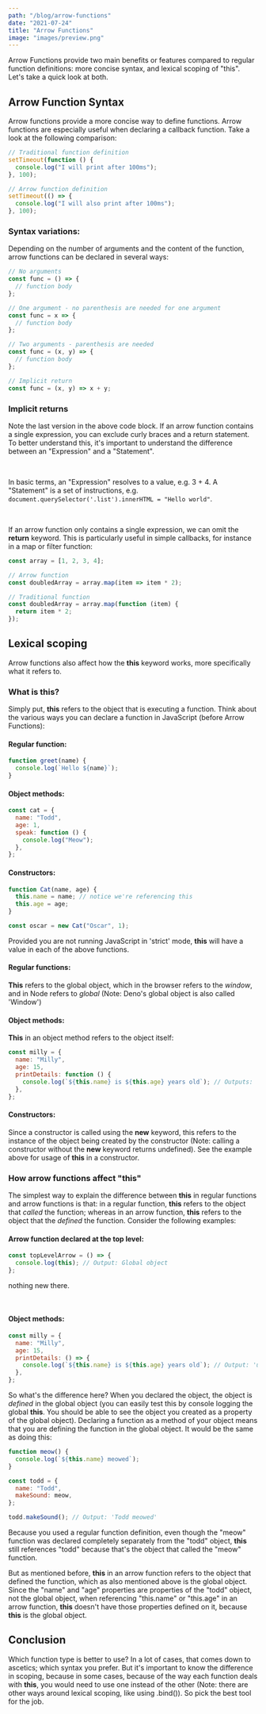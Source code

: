 ```yaml
---
path: "/blog/arrow-functions"
date: "2021-07-24"
title: "Arrow Functions"
image: "images/preview.png"
---
```


Arrow Functions provide two main benefits or features compared to regular function definitions: more concise syntax, and lexical scoping of "this". Let's take a quick look at both.

## Arrow Function Syntax

Arrow functions provide a more concise way to define functions. Arrow functions are especially useful when declaring a callback function. Take a look at the following comparison:

```javascript
// Traditional function definition
setTimeout(function () {
  console.log("I will print after 100ms");
}, 100);

// Arrow function definition
setTimeout(() => {
  console.log("I will also print after 100ms");
}, 100);
```

### Syntax variations:

Depending on the number of arguments and the content of the function, arrow functions can be declared in several ways:

```javascript
// No arguments
const func = () => {
  // function body
};

// One argument - no parenthesis are needed for one argument
const func = x => {
  // function body
};

// Two arguments - parenthesis are needed
const func = (x, y) => {
  // function body
};

// Implicit return
const func = (x, y) => x + y;
```

### Implicit returns

Note the last version in the above code block. If an arrow function contains a single expression, you can exclude curly braces and a return statement. To better understand this, it's important to understand the difference between an "Expression" and a "Statement".

<br />

In basic terms, an "Expression" resolves to a value, e.g. 3 + 4. A "Statement" is a set of instructions, e.g. `document.querySelector('.list').innerHTML = "Hello world"`.

<br />

If an arrow function only contains a single expression, we can omit the **return** keyword. This is particularly useful in simple callbacks, for instance in a map or filter function:

```javascript
const array = [1, 2, 3, 4];

// Arrow function
const doubledArray = array.map(item => item * 2);

// Traditional function
const doubledArray = array.map(function (item) {
  return item * 2;
});
```

## Lexical scoping

Arrow functions also affect how the **this** keyword works, more specifically what it refers to.

### What is this?

Simply put, **this** refers to the object that is executing a function. Think about the various ways you can declare a function in JavaScript (before Arrow Functions):

#### Regular function:

```javascript
function greet(name) {
  console.log(`Hello ${name}`);
}
```

#### Object methods:

```javascript
const cat = {
  name: "Todd",
  age: 1,
  speak: function () {
    console.log("Meow");
  },
};
```

#### Constructors:

```javascript
function Cat(name, age) {
  this.name = name; // notice we're referencing this
  this.age = age;
}

const oscar = new Cat("Oscar", 1);
```

Provided you are not running JavaScript in 'strict' mode, **this** will have a value in each of the above functions.

#### Regular functions:

**This** refers to the global object, which in the browser refers to the _window_, and in Node refers to _global_ (Note: Deno's global object is also called 'Window')

#### Object methods:

**This** in an object method refers to the object itself:

```javascript
const milly = {
  name: "Milly",
  age: 15,
  printDetails: function () {
    console.log(`${this.name} is ${this.age} years old`); // Outputs: 'Milly is 15 years old'
  },
};
```

#### Constructors:

Since a constructor is called using the **new** keyword, this refers to the instance of the object being created by the constructor (Note: calling a constructor without the **new** keyword returns undefined). See the example above for usage of **this** in a constructor.

### How arrow functions affect "this"

The simplest way to explain the difference between **this** in regular functions and arrow functions is that: in a regular function, **this** refers to the object that _called_ the function; whereas in an arrow function, **this** refers to the object that the _defined_ the function. Consider the following examples:

#### Arrow function declared at the top level:

```javascript
const topLevelArrow = () => {
  console.log(this); // Output: Global object
};
```

nothing new there.

<br />

#### Object methods:

```javascript
const milly = {
  name: "Milly",
  age: 15,
  printDetails: () => {
    console.log(`${this.name} is ${this.age} years old`); // Output: 'undefined is undefined years old'
  },
};
```

So what's the difference here? When you declared the object, the object is _defined_ in the global object (you can easily test this by console logging the global **this**. You should be able to see the object you created as a property of the global object). Declaring a function as a method of your object means that you are defining the function in the global object. It would be the same as doing this:

```javascript
function meow() {
  console.log(`${this.name} meowed`);
}

const todd = {
  name: "Todd",
  makeSound: meow,
};

todd.makeSound(); // Output: 'Todd meowed'
```

Because you used a regular function definition, even though the "meow" function was declared completely separately from the "todd" object, **this** still references "todd" because that's the object that called the "meow" function.

But as mentioned before, **this** in an arrow function refers to the object that defined the function, which as also mentioned above is the global object. Since the "name" and "age" properties are properties of the "todd" object, not the global object, when referencing "this.name" or "this.age" in an arrow function, **this** doesn't have those properties defined on it, because **this** is the global object.

## Conclusion

Which function type is better to use? In a lot of cases, that comes down to ascetics; which syntax you prefer. But it's important to know the difference in scoping, because in some cases, because of the way each function deals with **this**, you would need to use one instead of the other (Note: there are other ways around lexical scoping, like using .bind()). So pick the best tool for the job.
